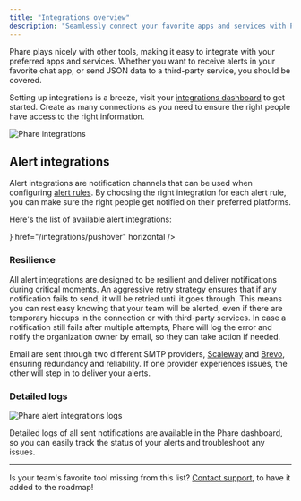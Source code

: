 ```yaml
---
title: "Integrations overview"
description: "Seamlessly connect your favorite apps and services with Phare"
---
```


Phare plays nicely with other tools, making it easy to integrate with your preferred apps and services. Whether you want to receive alerts in your favorite chat app, or send JSON data to a third-party service, you should be covered.

Setting up integrations is a breeze, visit your <a href="https://app.phare.io/organization/apps" rel="nofollow">integrations dashboard</a> to get started. Create as many connections as you need to ensure the right people have access to the right information.

<Frame>
    <img
        src="/images/integrations/overview/phare-integrations.webp"
        alt="Phare integrations"
    />
</Frame>

## Alert integrations

Alert integrations are notification channels that can be used when configuring [alert rules](/uptime/alerting). By choosing the right integration for each alert rule, you can make sure the right people get notified on their preferred platforms.

Here's the list of available alert integrations:

<CardGroup cols={2}>
    <Card
        title="Discord"
        icon="discord"
        href="/integrations/discord"
        horizontal
    />
    <Card title="Email" icon="envelope" href="/integrations/email" horizontal />
    <Card
        title="Outgoing webhooks"
        icon="webhook"
        href="/integrations/outgoing-webhook"
        horizontal
    />
    <Card
        title="Pushover"
        icon={
            <svg xmlns="http://www.w3.org/2000/svg" viewBox="0 0 600 600">
                <path
                    fill="currentColor"
                    d="m280.949 172.514 74.48-9.8-72.52 163.66c12.74-.98 25.233-5.307 37.48-12.98 12.253-7.68 23.527-17.317 33.82-28.91 10.287-11.6 19.187-24.503 26.7-38.71 7.513-14.213 12.903-28.18 16.17-41.9 1.96-8.493 2.86-16.66 2.7-24.5-.167-7.84-2.21-14.7-6.13-20.58-3.92-5.88-9.883-10.617-17.89-14.21-8-3.593-18.86-5.39-32.58-5.39-16.007 0-31.77 2.613-47.29 7.84-15.513 5.227-29.887 12.823-43.12 22.79-13.227 9.96-24.74 22.373-34.54 37.24-9.8 14.86-16.823 31.763-21.07 50.71-1.633 6.207-2.613 11.187-2.94 14.94-.327 3.76-.407 6.863-.24 9.31.16 2.453.483 4.333.97 5.64a35.55 35.55 0 0 1 1.23 3.92c-16.66 0-28.83-3.35-36.51-10.05-7.673-6.693-9.55-18.37-5.63-35.03 3.92-17.313 12.823-33.81 26.71-49.49 13.88-15.68 30.373-29.483 49.48-41.41 19.113-11.92 40.02-21.39 62.72-28.41 22.707-7.027 44.84-10.54 66.4-10.54 18.947 0 34.87 2.693 47.77 8.08 12.907 5.393 22.953 12.5 30.14 21.32 7.187 8.82 11.677 19.11 13.47 30.87 1.8 11.76 1.23 24.01-1.71 36.75-3.593 15.353-10.373 30.79-20.34 46.31-9.96 15.513-22.453 29.56-37.48 42.14-15.027 12.573-32.26 22.78-51.7 30.62-19.433 7.84-40.093 11.76-61.98 11.76h-2.45l-62.23 139.65h-70.56l138.67-311.64Z"
                />
            </svg>
        }
        href="/integrations/pushover"
        horizontal
    />
    <Card
        title="SMS"
        icon="message-lines"
        href="/integrations/sms"
        horizontal
    />
    <Card title="Slack" icon="slack" href="/integrations/slack" horizontal />
    <Card
        title="Telegram"
        icon="telegram"
        href="/integrations/telegram"
        horizontal
    />
</CardGroup>

### Resilience

All alert integrations are designed to be resilient and deliver notifications during critical moments. An aggressive retry strategy ensures that if any notification fails to send, it will be retried until it goes through. This means you can rest easy knowing that your team will be alerted, even if there are temporary hiccups in the connection or with third-party services. In case a notification still fails after multiple attempts, Phare will log the error and notify the organization owner by email, so they can take action if needed.

Email are sent through two different SMTP providers, [Scaleway](https://www.scaleway.com/) and [Brevo](https://www.brevo.com/), ensuring redundancy and reliability. If one provider experiences issues, the other will step in to deliver your alerts.

### Detailed logs

<Frame>
    <img
        src="/images/integrations/overview/alert-integration-logs.webp"
        alt="Phare alert integrations logs"
    />
</Frame>

Detailed logs of all sent notifications are available in the Phare dashboard, so you can easily track the status of your alerts and troubleshoot any issues.

---

Is your team's favorite tool missing from this list? [Contact support](https://phare.io/contact), to have it added to the roadmap!
